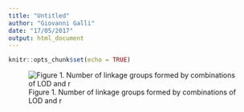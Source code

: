 ```yaml
---
title: "Untitled"
author: "Giovanni Galli"
date: "17/05/2017"
output: html_document
---
```


```r
knitr::opts_chunk$set(echo = TRUE)
```

![Figure 1. Number of linkage groups formed by combinations of LOD and r ](http://i.imgur.com/tbE7mko.png)